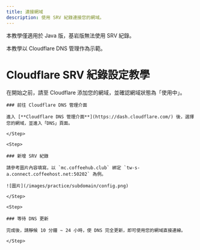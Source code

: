 ```yaml
---
title: 連接網域
description: 使用 SRV 紀錄連接您的網域。
---
```



<Callout title="警告" type="warn">
	本教學僅適用於 Java 版，基岩版無法使用 SRV 紀錄。
</Callout>

<Callout title="提示">本教學以 Cloudflare DNS 管理作為示範。</Callout>

# Cloudflare SRV 紀錄設定教學

在開始之前，請至 Cloudflare 添加您的網域，並確認網域狀態為「使用中」。

<Steps>
	<Step>
  
	### 前往 Cloudflare DNS 管理介面

    進入 [**Cloudflare DNS 管理介面**](https://dash.cloudflare.com/) 後，選擇您的網域，並進入「DNS」頁面。

    </Step>

    <Step>

    ### 新增 SRV 紀錄

    請參考圖片內容填寫，以 `mc.coffeehub.club` 綁定 `tw-s-a.connect.coffeehost.net:50202` 為例。

    ![圖片](/images/practice/subdomain/config.png)

    </Step>

    <Step>

    ### 等待 DNS 更新

    完成後，請靜候 10 分鐘 ~ 24 小時，使 DNS 完全更新，即可使用您的網域直接連線。

    </Step>

</Steps>
